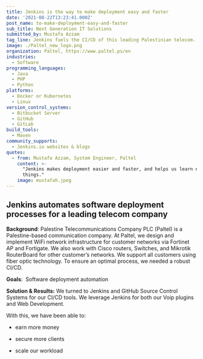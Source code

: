 ```yaml
---
title: Jenkins is the way to make deployment easy and faster
date: '2021-08-22T13:23:41.000Z'
post_name: to-make-deployment-easy-and-faster
sub_title: Next Generation IT Solutions
submitted_by: Mustafa Azzam
tag_line: Jenkins fuels the CI/CD of this leading Palestinian telecom.
image: ./Paltel_new_logo.png
organization: Paltel, https://www.paltel.ps/en
industries:
  - Software
programming_languages:
  - Java
  - PHP
  - Python
platforms:
  - Docker or Kubernetes
  - Linux
version_control_systems:
  - Bitbucket Server
  - GitHub
  - GitLab
build_tools:
  - Maven
community_supports:
  - Jenkins.io websites & blogs
quotes:
  - from: Mustafa Azzam, System Engineer, Paltel
    content: >-
      "Jenkins makes deployment easier and faster, and helps us learn new
      things."
    image: mustafah.jpeg
---
```

## Jenkins automates software deployment processes for a leading telecom company

**Background**: Palestine Telecommunications Company PLC (Paltel) is a Palestine-based communication company. At Paltel, we design and implement WiFi network infrastructure for customer networks via Fortinet AP and Fortigate. We also work with Cisco routers, Switches, and Mikrotik RouterBoard for other customer’s networks. We support all customers using fiber optic technology. To ensure an optimal process, we needed a robust CI/CD.

**Goals**:  Software deployment automation

<Testimonal idx="0" />

**Solution & Results:** We turned to Jenkins and GitHub Source Control Systems for our CI/CD tools. We leverage Jenkins for both our Voip plugins and Web Development.

With this, we have been able to:

-   earn more money

-   secure more clients

-   scale our workload
